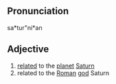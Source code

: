 ==Pronunciation==
sa*tur"ni*an

==Adjective==
# [[relate]]d to the [[planet]] [[Saturn]]
# related to the [[Roman]] [[god]] Saturn
